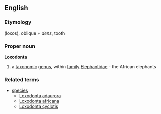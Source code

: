 {{rfc}}
==English==
===Etymology===
{{Gr.}} (loxos), oblique + {{L.}} ''dens'', tooth
<!-- needs Greek script -->

===Proper noun===
{{wikipedia}}
'''Loxodonta'''
#a [[taxonomic]] [[genus]], within [[family]] [[Elephantidae]] - the African elephants
===Related terms===
{{wikispecies}}
*[[species]]
**[[Loxodonta adaurora]]
**[[Loxodonta africana]]
**[[Loxodonta cyclotis]]